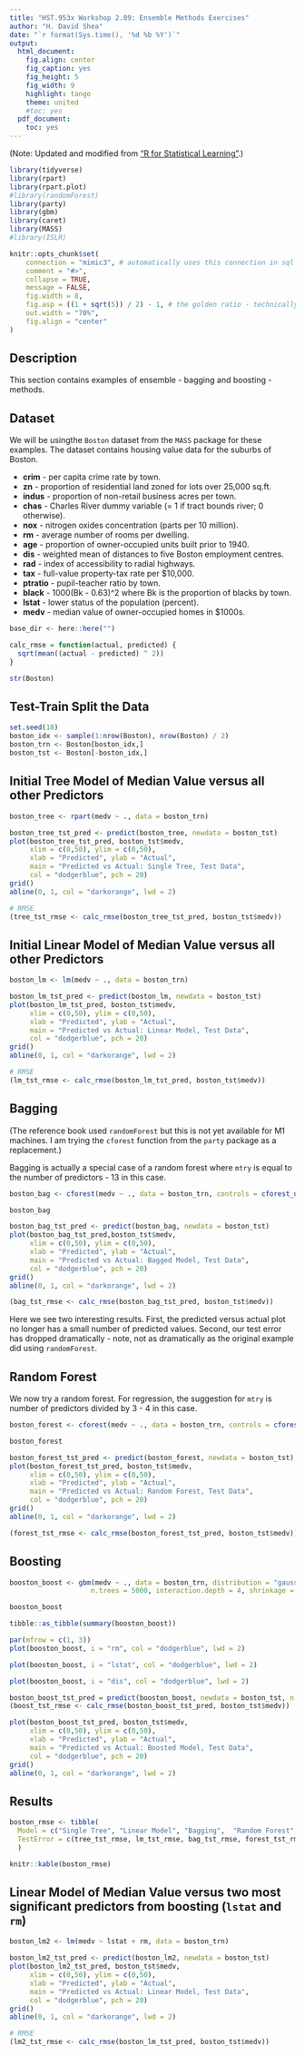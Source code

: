 ```yaml
---
title: "HST.953x Workshop 2.09: Ensemble Methods Exercises"
author: "H. David Shea"
date: "`r format(Sys.time(), '%d %b %Y')`"
output:
  html_document:
    fig.align: center
    fig_caption: yes
    fig_height: 5
    fig_width: 9
    highlight: tango
    theme: united
    #toc: yes
  pdf_document:
    toc: yes
---
```


(Note:  Updated and modified from ["R for Statistical Learning"](https://daviddalpiaz.github.io/r4sl/).)

```r
library(tidyverse)
library(rpart)
library(rpart.plot)
#library(randomForest)
library(party)
library(gbm)
library(caret)
library(MASS)
#library(ISLR)

knitr::opts_chunk$set(
    connection = "mimic3", # automatically uses this connection in sql chunks 
    comment = "#>", 
    collapse = TRUE, 
    message = FALSE,
    fig.width = 8,
    fig.asp = ((1 + sqrt(5)) / 2) - 1, # the golden ratio - technically, the b proportion of a+b when a is 1
    out.width = "70%",
    fig.align = "center"
)
```

## Description

This section contains examples of ensemble - bagging and boosting - methods.

## Dataset

We will be usingthe `Boston` dataset from the `MASS` package for these examples.  The dataset contains housing value data for the suburbs of Boston.

* **crim** - per capita crime rate by town.
* **zn** - proportion of residential land zoned for lots over 25,000 sq.ft.
* **indus** - proportion of non-retail business acres per town.
* **chas** - Charles River dummy variable (= 1 if tract bounds river; 0 otherwise).
* **nox** - nitrogen oxides concentration (parts per 10 million).
* **rm** - average number of rooms per dwelling.
* **age** - proportion of owner-occupied units built prior to 1940.
* **dis** - weighted mean of distances to five Boston employment centres.
* **rad** - index of accessibility to radial highways.
* **tax** - full-value property-tax rate per \$10,000.
* **ptratio** - pupil-teacher ratio by town.
* **black** - 1000(Bk - 0.63)^2 where Bk is the proportion of blacks by town.
* **lstat** - lower status of the population (percent).
* **medv** - median value of owner-occupied homes in \$1000s.



```r
base_dir <- here::here("")

calc_rmse = function(actual, predicted) {
  sqrt(mean((actual - predicted) ^ 2))
}

str(Boston)
```

## Test-Train Split the Data

```r
set.seed(18)
boston_idx <- sample(1:nrow(Boston), nrow(Boston) / 2)
boston_trn <- Boston[boston_idx,]
boston_tst <- Boston[-boston_idx,]
```

## Initial Tree Model of Median Value versus all other Predictors

```r
boston_tree <- rpart(medv ~ ., data = boston_trn)

boston_tree_tst_pred <- predict(boston_tree, newdata = boston_tst)
plot(boston_tree_tst_pred, boston_tst$medv, 
     xlim = c(0,50), ylim = c(0,50),
     xlab = "Predicted", ylab = "Actual", 
     main = "Predicted vs Actual: Single Tree, Test Data",
     col = "dodgerblue", pch = 20)
grid()
abline(0, 1, col = "darkorange", lwd = 2)

# RMSE
(tree_tst_rmse <- calc_rmse(boston_tree_tst_pred, boston_tst$medv))
```

## Initial Linear Model of Median Value versus all other Predictors

```r
boston_lm <- lm(medv ~ ., data = boston_trn)

boston_lm_tst_pred <- predict(boston_lm, newdata = boston_tst)
plot(boston_lm_tst_pred, boston_tst$medv,
     xlim = c(0,50), ylim = c(0,50),
     xlab = "Predicted", ylab = "Actual",
     main = "Predicted vs Actual: Linear Model, Test Data",
     col = "dodgerblue", pch = 20)
grid()
abline(0, 1, col = "darkorange", lwd = 2)

# RMSE
(lm_tst_rmse <- calc_rmse(boston_lm_tst_pred, boston_tst$medv))
```

## Bagging

(The reference book used `randomForest` but this is not yet available for M1 machines. I am trying the `cforest` function from the `party` package as a replacement.)

Bagging is actually a special case of a random forest where `mtry` is equal to the number of predictors - 13 in this case.

```r
boston_bag <- cforest(medv ~ ., data = boston_trn, controls = cforest_unbiased(mtry = 13, ntree = 500))

boston_bag

boston_bag_tst_pred <- predict(boston_bag, newdata = boston_tst)
plot(boston_bag_tst_pred,boston_tst$medv,
     xlim = c(0,50), ylim = c(0,50),
     xlab = "Predicted", ylab = "Actual",
     main = "Predicted vs Actual: Bagged Model, Test Data",
     col = "dodgerblue", pch = 20)
grid()
abline(0, 1, col = "darkorange", lwd = 2)

(bag_tst_rmse <- calc_rmse(boston_bag_tst_pred, boston_tst$medv))
```

Here we see two interesting results. First, the predicted versus actual plot no longer has a small number of predicted values. Second, our test error has dropped dramatically - note, not as dramatically as the original example did using `randomForest`.

## Random Forest 

We now try a random forest.  For regression, the suggestion for `mtry` is number of predictors divided by 3 - 4 in this case.

```r
boston_forest <- cforest(medv ~ ., data = boston_trn, controls = cforest_unbiased(mtry = 4, ntree = 500))

boston_forest

boston_forest_tst_pred <- predict(boston_forest, newdata = boston_tst)
plot(boston_forest_tst_pred, boston_tst$medv,
     xlim = c(0,50), ylim = c(0,50),
     xlab = "Predicted", ylab = "Actual",
     main = "Predicted vs Actual: Random Forest, Test Data",
     col = "dodgerblue", pch = 20)
grid()
abline(0, 1, col = "darkorange", lwd = 2)

(forest_tst_rmse <- calc_rmse(boston_forest_tst_pred, boston_tst$medv))
```

## Boosting

```r
booston_boost <- gbm(medv ~ ., data = boston_trn, distribution = "gaussian", 
                    n.trees = 5000, interaction.depth = 4, shrinkage = 0.01)

booston_boost

tibble::as_tibble(summary(booston_boost))

par(mfrow = c(1, 3))
plot(booston_boost, i = "rm", col = "dodgerblue", lwd = 2)

plot(booston_boost, i = "lstat", col = "dodgerblue", lwd = 2)

plot(booston_boost, i = "dis", col = "dodgerblue", lwd = 2)

boston_boost_tst_pred = predict(booston_boost, newdata = boston_tst, n.trees = 5000)
(boost_tst_rmse <- calc_rmse(boston_boost_tst_pred, boston_tst$medv))
```

```r
plot(boston_boost_tst_pred, boston_tst$medv,
     xlim = c(0,50), ylim = c(0,50),
     xlab = "Predicted", ylab = "Actual", 
     main = "Predicted vs Actual: Boosted Model, Test Data",
     col = "dodgerblue", pch = 20)
grid()
abline(0, 1, col = "darkorange", lwd = 2)
```

## Results

```r
boston_rmse <- tibble(
  Model = c("Single Tree", "Linear Model", "Bagging",  "Random Forest",  "Boosting"),
  TestError = c(tree_tst_rmse, lm_tst_rmse, bag_tst_rmse, forest_tst_rmse, boost_tst_rmse)
  )

knitr::kable(boston_rmse)
```

## Linear Model of Median Value versus two most significant predictors from boosting (`lstat` and `rm`)

```r
boston_lm2 <- lm(medv ~ lstat + rm, data = boston_trn)

boston_lm2_tst_pred <- predict(boston_lm2, newdata = boston_tst)
plot(boston_lm2_tst_pred, boston_tst$medv,
     xlim = c(0,50), ylim = c(0,50),
     xlab = "Predicted", ylab = "Actual",
     main = "Predicted vs Actual: Linear Model, Test Data",
     col = "dodgerblue", pch = 20)
grid()
abline(0, 1, col = "darkorange", lwd = 2)

# RMSE
(lm2_tst_rmse <- calc_rmse(boston_lm_tst_pred, boston_tst$medv))
```
